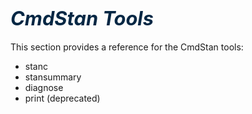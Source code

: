 # <i style='font-size: 110%; color:#052744;'>CmdStan Tools</i> {.unnumbered}

This section provides a reference for the CmdStan tools:

- stanc
- stansummary
- diagnose
- print (deprecated)
